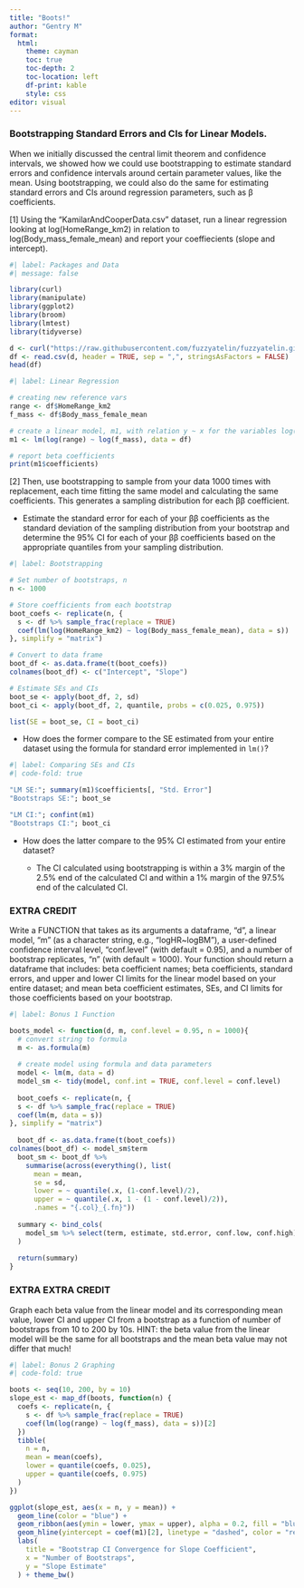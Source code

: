 ```yaml
---
title: "Boots!"
author: "Gentry M"
format: 
  html:
    theme: cayman
    toc: true
    toc-depth: 2
    toc-location: left
    df-print: kable
    style: css
editor: visual
---
```


### Bootstrapping Standard Errors and CIs for Linear Models.

When we initially discussed the central limit theorem and confidence intervals, we showed how we could use bootstrapping to estimate standard errors and confidence intervals around certain parameter values, like the mean. Using bootstrapping, we could also do the same for estimating standard errors and CIs around regression parameters, such as β coefficients.

\[1\] Using the “KamilarAndCooperData.csv” dataset, run a linear regression looking at log(HomeRange_km2) in relation to log(Body_mass_female_mean) and report your coeffiecients (slope and intercept).

```r
#| label: Packages and Data
#| message: false

library(curl)
library(manipulate)
library(ggplot2)
library(broom)
library(lmtest)
library(tidyverse)

d <- curl("https://raw.githubusercontent.com/fuzzyatelin/fuzzyatelin.github.io/refs/heads/master/AN588_Spring25/KamilarAndCooperData.csv")
df <- read.csv(d, header = TRUE, sep = ",", stringsAsFactors = FALSE)
head(df)
```

```r
#| label: Linear Regression

# creating new reference vars
range <- df$HomeRange_km2
f_mass <- df$Body_mass_female_mean

# create a linear model, m1, with relation y ~ x for the variables log(HomeRange_km2) and log(Body_mass_female_mean)
m1 <- lm(log(range) ~ log(f_mass), data = df)

# report beta coefficients
print(m1$coefficients)
```

\[2\] Then, use bootstrapping to sample from your data 1000 times with replacement, each time fitting the same model and calculating the same coefficients. This generates a sampling distribution for each ββ coefficient.

-   Estimate the standard error for each of your ββ coefficients as the standard deviation of the sampling distribution from your bootstrap and determine the 95% CI for each of your ββ coefficients based on the appropriate quantiles from your sampling distribution.

```r
#| label: Bootstrapping

# Set number of bootstraps, n
n <- 1000

# Store coefficients from each bootstrap
boot_coefs <- replicate(n, {
  s <- df %>% sample_frac(replace = TRUE)
  coef(lm(log(HomeRange_km2) ~ log(Body_mass_female_mean), data = s))
}, simplify = "matrix")

# Convert to data frame
boot_df <- as.data.frame(t(boot_coefs))
colnames(boot_df) <- c("Intercept", "Slope")

# Estimate SEs and CIs
boot_se <- apply(boot_df, 2, sd)
boot_ci <- apply(boot_df, 2, quantile, probs = c(0.025, 0.975))

list(SE = boot_se, CI = boot_ci)
```

-   How does the former compare to the SE estimated from your entire dataset using the formula for standard error implemented in `lm()`?

```r
#| label: Comparing SEs and CIs
#| code-fold: true

"LM SE:"; summary(m1)$coefficients[, "Std. Error"]
"Bootstraps SE:"; boot_se

"LM CI:"; confint(m1)
"Bootstraps CI:"; boot_ci
```

-   How does the latter compare to the 95% CI estimated from your entire dataset?

    -   The CI calculated using bootstrapping is within a 3% margin of the 2.5% end of the calculated CI and within a 1% margin of the 97.5% end of the calculated CI.

### **EXTRA CREDIT**

Write a FUNCTION that takes as its arguments a dataframe, “d”, a linear model, “m” (as a character string, e.g., “logHR\~logBM”), a user-defined confidence interval level, “conf.level” (with default = 0.95), and a number of bootstrap replicates, “n” (with default = 1000). Your function should return a dataframe that includes: beta coefficient names; beta coefficients, standard errors, and upper and lower CI limits for the linear model based on your entire dataset; and mean beta coefficient estimates, SEs, and CI limits for those coefficients based on your bootstrap.

```r
#| label: Bonus 1 Function

boots_model <- function(d, m, conf.level = 0.95, n = 1000){
  # convert string to formula
  m <- as.formula(m)
  
  # create model using formula and data parameters
  model <- lm(m, data = d)
  model_sm <- tidy(model, conf.int = TRUE, conf.level = conf.level)
  
  boot_coefs <- replicate(n, {
  s <- df %>% sample_frac(replace = TRUE)
  coef(lm(m, data = s))
}, simplify = "matrix")
  
  boot_df <- as.data.frame(t(boot_coefs))
colnames(boot_df) <- model_sm$term
  boot_sm <- boot_df %>% 
    summarise(across(everything(), list(
      mean = mean,
      se = sd, 
      lower = ~ quantile(.x, (1-conf.level)/2),
      upper = ~ quantile(.x, 1 - (1 - conf.level)/2)),
      .names = "{.col}_{.fn}"))
  
  summary <- bind_cols(
    model_sm %>% select(term, estimate, std.error, conf.low, conf.high), boot_sm
  )
  
  return(summary)
}
```

### **EXTRA EXTRA CREDIT**

Graph each beta value from the linear model and its corresponding mean value, lower CI and upper CI from a bootstrap as a function of number of bootstraps from 10 to 200 by 10s. HINT: the beta value from the linear model will be the same for all bootstraps and the mean beta value may not differ that much!

```r
#| label: Bonus 2 Graphing
#| code-fold: true

boots <- seq(10, 200, by = 10)
slope_est <- map_df(boots, function(n) {
  coefs <- replicate(n, {
    s <- df %>% sample_frac(replace = TRUE)
    coef(lm(log(range) ~ log(f_mass), data = s))[2]
  })
  tibble(
    n = n,
    mean = mean(coefs),
    lower = quantile(coefs, 0.025),
    upper = quantile(coefs, 0.975)
  )
})

ggplot(slope_est, aes(x = n, y = mean)) +
  geom_line(color = "blue") +
  geom_ribbon(aes(ymin = lower, ymax = upper), alpha = 0.2, fill = "blue") +
  geom_hline(yintercept = coef(m1)[2], linetype = "dashed", color = "red") + 
  labs(
    title = "Bootstrap CI Convergence for Slope Coefficient",
    x = "Number of Bootstraps",
    y = "Slope Estimate"
  ) + theme_bw()
```
